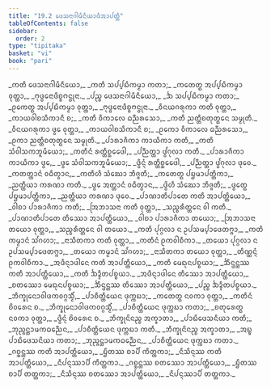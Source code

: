 ```yaml
---
title: "19.2 ᨴᩮᩈᨶᩣᨣᩤᨾᩥᨶᩥᨿᩣᨴᩥᩋᩣᨸᨲ᩠ᨲᩥ"
tableOfContents: false
sidebar:
  order: 2
type: "tipitaka"
basket: "vi"
book: "pari"
---
```



<DynamicBreadcrumb />

<Division number="475" book="pari">

<Paragraph number="2242" type="verses" book="pari">
_ᨠᨲᩥ ᨴᩮᩈᨶᩣᨣᩤᨾᩥᨶᩥᨿᩮᩣ,_  
_ᨠᨲᩥ ᩈᨸ᩠ᨸᨭᩥᨠᨾ᩠ᨾᩣ ᨠᨲᩣ;_  
_ᨠᨲᩮᨲ᩠ᨳ ᩋᨸ᩠ᨸᨭᩥᨠᨾ᩠ᨾᩣ ᩅᩩᨲ᩠ᨲᩣ,_  
_ᨻᩩᨴ᩠ᨵᩮᨶᩣᨴᩥᨧ᩠ᨧᨻᨶ᩠ᨵᩩᨶᩣ._  

</Paragraph>

<Paragraph number="2243" type="verses" book="pari">
_ᨸᨬ᩠ᨧ ᨴᩮᩈᨶᩣᨣᩤᨾᩥᨶᩥᨿᩮᩣ,_  
_ᨨ ᩈᨸ᩠ᨸᨭᩥᨠᨾ᩠ᨾᩣ ᨠᨲᩣ;_  
_ᩑᨠᩮᨲ᩠ᨳ ᩋᨸ᩠ᨸᨭᩥᨠᨾ᩠ᨾᩣ ᩅᩩᨲ᩠ᨲᩣ,_  
_ᨻᩩᨴ᩠ᨵᩮᨶᩣᨴᩥᨧ᩠ᨧᨻᨶ᩠ᨵᩩᨶᩣ._  

</Paragraph>

<Paragraph number="2244" type="verses" book="pari">
_ᩅᩥᨶᨿᨣᩁᩩᨠᩣ ᨠᨲᩥ ᩅᩩᨲ᩠ᨲᩣ,_  
_ᨠᩣᨿᩅᩤᨧᩈᩥᨠᩣᨶᩥ ᨧ;_  
_ᨠᨲᩥ ᩅᩥᨠᩣᩃᩮ ᨵᨬ᩠ᨬᩁᩈᩮᩣ,_  
_ᨠᨲᩥ ᨬᨲ᩠ᨲᩥᨧᨲᩩᨲ᩠ᨳᩮᨶ ᩈᨾ᩠ᨾᩩᨲᩥ._  

</Paragraph>

<Paragraph number="2245" type="verses" book="pari">
_ᩅᩥᨶᨿᨣᩁᩩᨠᩣ ᨴ᩠ᩅᩮ ᩅᩩᨲ᩠ᨲᩣ,_  
_ᨠᩣᨿᩅᩤᨧᩈᩥᨠᩣᨶᩥ ᨧ;_  
_ᩑᨠᩮᩣ ᩅᩥᨠᩣᩃᩮ ᨵᨬ᩠ᨬᩁᩈᩮᩣ,_  
_ᩑᨠᩣ ᨬᨲ᩠ᨲᩥᨧᨲᩩᨲ᩠ᨳᩮᨶ ᩈᨾ᩠ᨾᩩᨲᩥ._  

</Paragraph>

<Paragraph number="2246" type="verses" book="pari">
_ᨸᩣᩁᩣᨩᩥᨠᩣ ᨠᩣᨿᩥᨠᩣ ᨠᨲᩥ,_  
_ᨠᨲᩥ ᩈᩴᩅᩤᩈᨠᨽᩪᨾᩥᨿᩮᩣ;_  
_ᨠᨲᩥᨶᩴ ᩁᨲ᩠ᨲᩥᨧ᩠ᨨᩮᨴᩮᩤ,_  
_ᨸᨬ᩠ᨬᨲ᩠ᨲᩣ ᨴ᩠ᩅᩘᨣᩩᩃᩣ ᨠᨲᩥ._  

</Paragraph>

<Paragraph number="2247" type="verses" book="pari">
_ᨸᩣᩁᩣᨩᩥᨠᩣ ᨠᩣᨿᩥᨠᩣ ᨴ᩠ᩅᩮ,_  
_ᨴ᩠ᩅᩮ ᩈᩴᩅᩤᩈᨠᨽᩪᨾᩥᨿᩮᩣ;_  
_ᨴ᩠ᩅᩥᨶ᩠ᨶᩴ ᩁᨲ᩠ᨲᩥᨧ᩠ᨨᩮᨴᩮᩤ,_  
_ᨸᨬ᩠ᨬᨲ᩠ᨲᩣ ᨴ᩠ᩅᩘᨣᩩᩃᩣ ᨴᩩᩅᩮ._  

</Paragraph>

<Paragraph number="2248" type="verses" book="pari">
_ᨠᨲᨲ᩠ᨲᩣᨶᩴ ᩅᨵᩥᨲ᩠ᩅᩣᨶ,_  
_ᨠᨲᩥᩉᩥ ᩈᩴᨥᩮᩣ ᨽᩥᨩ᩠ᨩᨲᩥ;_  
_ᨠᨲᩮᨲ᩠ᨳ ᨸᨮᨾᩣᨸᨲ᩠ᨲᩥᨠᩣ,_  
_ᨬᨲ᩠ᨲᩥᨿᩣ ᨠᩁᨱᩣ ᨠᨲᩥ._  

</Paragraph>

<Paragraph number="2249" type="verses" book="pari">
_ᨴ᩠ᩅᩮ ᩋᨲ᩠ᨲᩣᨶᩴ ᩅᨵᩥᨲ᩠ᩅᩣᨶ,_  
_ᨴ᩠ᩅᩦᩉᩥ ᩈᩴᨥᩮᩣ ᨽᩥᨩ᩠ᨩᨲᩥ;_  
_ᨴ᩠ᩅᩮᨲ᩠ᨳ ᨸᨮᨾᩣᨸᨲ᩠ᨲᩥᨠᩣ,_  
_ᨬᨲ᩠ᨲᩥᨿᩣ ᨠᩁᨱᩣ ᨴᩩᩅᩮ._  

</Paragraph>

<Paragraph number="2250" type="verses" book="pari">
_ᨸᩣᨱᩣᨲᩥᨸᩣᨲᩮ ᨠᨲᩥ ᩋᩣᨸᨲ᩠ᨲᩥᨿᩮᩣ,_  
_ᩅᩤᨧᩣ ᨸᩣᩁᩣᨩᩥᨠᩣ ᨠᨲᩥ;_  
_ᩒᨽᩣᩈᨶᩣ ᨠᨲᩥ ᩅᩩᨲ᩠ᨲᩣ,_  
_ᩈᨬ᩠ᨧᩁᩥᨲ᩠ᨲᩮᨶ ᩅᩤ ᨠᨲᩥ._  

</Paragraph>

<Paragraph number="2251" type="verses" book="pari">
_ᨸᩣᨱᩣᨲᩥᨸᩣᨲᩮ ᨲᩥᩔᩮᩣ ᩋᩣᨸᨲ᩠ᨲᩥᨿᩮᩣ,_  
_ᩅᩤᨧᩣ ᨸᩣᩁᩣᨩᩥᨠᩣ ᨲᨿᩮᩣ;_  
_ᩒᨽᩣᩈᨶᩣ ᨲᨿᩮᩣ ᩅᩩᨲ᩠ᨲᩣ,_  
_ᩈᨬ᩠ᨧᩁᩥᨲ᩠ᨲᩮᨶ ᩅᩤ ᨲᨿᩮᩣ._  

</Paragraph>

<Paragraph number="2252" type="verses" book="pari">
_ᨠᨲᩥ ᨸᩩᨣ᩠ᨣᩃᩣ ᨶ ᩏᨸᩈᨾ᩠ᨸᩣᨴᩮᨲᨻ᩠ᨻᩣ,_  
_ᨠᨲᩥ ᨠᨾ᩠ᨾᩣᨶᩴ ᩈᩘᨣᩉᩣ;_  
_ᨶᩣᩈᩥᨲᨠᩣ ᨠᨲᩥ ᩅᩩᨲ᩠ᨲᩣ,_  
_ᨠᨲᩥᨶᩴ ᩑᨠᩅᩤᨧᩥᨠᩣ._  

</Paragraph>

<Paragraph number="2253" type="verses" book="pari">
_ᨲᨿᩮᩣ ᨸᩩᨣ᩠ᨣᩃᩣ ᨶ ᩏᨸᩈᨾ᩠ᨸᩣᨴᩮᨲᨻ᩠ᨻᩣ,_  
_ᨲᨿᩮᩣ ᨠᨾ᩠ᨾᩣᨶᩴ ᩈᩘᨣᩉᩣ;_  
_ᨶᩣᩈᩥᨲᨠᩣ ᨲᨿᩮᩣ ᩅᩩᨲ᩠ᨲᩣ,_  
_ᨲᩥᨱ᩠ᨱᨶ᩠ᨶᩴ ᩑᨠᩅᩤᨧᩥᨠᩣ._  

</Paragraph>

<Paragraph number="2254" type="verses" book="pari">
_ᩋᨴᩥᨶ᩠ᨶᩣᨴᩤᨶᩮ ᨠᨲᩥ ᩋᩣᨸᨲ᩠ᨲᩥᨿᩮᩣ,_  
_ᨠᨲᩥ ᨾᩮᨳᩩᨶᨸᨧ᩠ᨧᨿᩣ;_  
_ᨨᩥᨶ᩠ᨴᨶ᩠ᨲᩔ ᨠᨲᩥ ᩋᩣᨸᨲ᩠ᨲᩥᨿᩮᩣ,_  
_ᨠᨲᩥ ᨨᨯ᩠ᨯᩥᨲᨸᨧ᩠ᨧᨿᩣ._  

</Paragraph>

<Paragraph number="2255" type="verses" book="pari">
_ᩋᨴᩥᨶ᩠ᨶᩣᨴᩤᨶᩮ ᨲᩥᩔᩮᩣ ᩋᩣᨸᨲ᩠ᨲᩥᨿᩮᩣ,_  
_ᨧᨲᩔᩮᩣ ᨾᩮᨳᩩᨶᨸᨧ᩠ᨧᨿᩣ;_  
_ᨨᩥᨶ᩠ᨴᨶ᩠ᨲᩔ ᨲᩥᩔᩮᩣ ᩋᩣᨸᨲ᩠ᨲᩥᨿᩮᩣ,_  
_ᨸᨬ᩠ᨧ ᨨᨯ᩠ᨯᩥᨲᨸᨧ᩠ᨧᨿᩣ._  

</Paragraph>

<Paragraph number="2256" type="verses" book="pari">
_ᨽᩥᨠ᩠ᨡᩩᨶᩮᩣᩅᩤᨴᨠᩅᨣ᩠ᨣᩈ᩠ᨾᩥᩴ,_  
_ᨸᩣᨧᩥᨲ᩠ᨲᩥᨿᩮᨶ ᨴᩩᨠ᩠ᨠᨭᩣ;_  
_ᨠᨲᩮᨲ᩠ᨳ ᨶᩅᨠᩣ ᩅᩩᨲ᩠ᨲᩣ,_  
_ᨠᨲᩥᨶᩴ ᨧᩦᩅᩁᩮᨶ ᨧ._  

</Paragraph>

<Paragraph number="2257" type="verses" book="pari">
_ᨽᩥᨠ᩠ᨡᩩᨶᩮᩣᩅᩤᨴᨠᩅᨣ᩠ᨣᩈ᩠ᨾᩥᩴ,_  
_ᨸᩣᨧᩥᨲ᩠ᨲᩥᨿᩮᨶ ᨴᩩᨠ᩠ᨠᨭᩣ ᨠᨲᩣ;_  
_ᨧᨲᩩᩁᩮᨲ᩠ᨳ ᨶᩅᨠᩣ ᩅᩩᨲ᩠ᨲᩣ,_  
_ᨴ᩠ᩅᩥᨶ᩠ᨶᩴ ᨧᩦᩅᩁᩮᨶ ᨧ._  

</Paragraph>

<Paragraph number="2258" type="verses" book="pari">
_ᨽᩥᨠ᩠ᨡᩩᨶᩦᨶᨬ᩠ᨧ ᩋᨠ᩠ᨡᩣᨲᩣ,_  
_ᨸᩣᨭᩥᨴᩮᩈᨶᩥᨿᩣ ᨠᨲᩥ;_  
_ᨽᩩᨬ᩠ᨩᨶ᩠ᨲᩣᨾᨠᨵᨬ᩠ᨬᩮᨶ,_  
_ᨸᩣᨧᩥᨲ᩠ᨲᩥᨿᩮᨶ ᨴᩩᨠ᩠ᨠᨭᩣ ᨠᨲᩥ._  

</Paragraph>

<Paragraph number="2259" type="verses" book="pari">
_ᨽᩥᨠ᩠ᨡᩩᨶᩦᨶᨬ᩠ᨧ ᩋᨠ᩠ᨡᩣᨲᩣ,_  
_ᩋᨭ᩠ᨮ ᨸᩣᨭᩥᨴᩮᩈᨶᩦᨿᩣ ᨠᨲᩣ;_  
_ᨽᩩᨬ᩠ᨩᨶ᩠ᨲᩣᨾᨠᨵᨬ᩠ᨬᩮᨶ,_  
_ᨸᩣᨧᩥᨲ᩠ᨲᩥᨿᩮᨶ ᨴᩩᨠ᩠ᨠᨭᩣ ᨠᨲᩣ._  

</Paragraph>

<Paragraph number="2260" type="verses" book="pari">
_ᨣᨧ᩠ᨨᨶ᩠ᨲᩔ ᨠᨲᩥ ᩋᩣᨸᨲ᩠ᨲᩥᨿᩮᩣ,_  
_ᨮᩥᨲᩔ ᨧᩣᨸᩥ ᨠᩥᨲ᩠ᨲᨠᩣ;_  
_ᨶᩥᩈᩥᨶ᩠ᨶᩔ ᨠᨲᩥ ᩋᩣᨸᨲ᩠ᨲᩥᨿᩮᩣ,_  
_ᨶᩥᨸᨶ᩠ᨶᩔᩣᨸᩥ ᨠᩥᨲ᩠ᨲᨠᩣ._  

</Paragraph>

<Paragraph number="2261" type="verses" book="pari">
_ᨣᨧ᩠ᨨᨶ᩠ᨲᩔ ᨧᨲᩔᩮᩣ ᩋᩣᨸᨲ᩠ᨲᩥᨿᩮᩣ,_  
_ᨮᩥᨲᩔ ᨧᩣᨸᩥ ᨲᨲ᩠ᨲᨠᩣ;_  
_ᨶᩥᩈᩥᨶ᩠ᨶᩔ ᨧᨲᩔᩮᩣ ᩋᩣᨸᨲ᩠ᨲᩥᨿᩮᩣ,_  
_ᨶᩥᨸᨶ᩠ᨶᩔᩣᨸᩥ ᨲᨲ᩠ᨲᨠᩣ._
</Paragraph>
</Division>